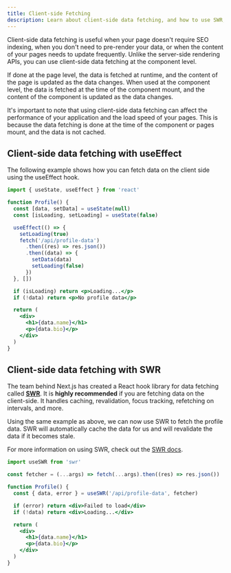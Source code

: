 ```yaml
---
title: Client-side Fetching
description: Learn about client-side data fetching, and how to use SWR, a data fetching React hook library that handles caching, revalidation, focus tracking, refetching on interval and more.
---
```


Client-side data fetching is useful when your page doesn't require SEO indexing, when you don't need to pre-render your data, or when the content of your pages needs to update frequently. Unlike the server-side rendering APIs, you can use client-side data fetching at the component level.

If done at the page level, the data is fetched at runtime, and the content of the page is updated as the data changes. When used at the component level, the data is fetched at the time of the component mount, and the content of the component is updated as the data changes.

It's important to note that using client-side data fetching can affect the performance of your application and the load speed of your pages. This is because the data fetching is done at the time of the component or pages mount, and the data is not cached.

## Client-side data fetching with useEffect

The following example shows how you can fetch data on the client side using the useEffect hook.

```jsx
import { useState, useEffect } from 'react'

function Profile() {
  const [data, setData] = useState(null)
  const [isLoading, setLoading] = useState(false)

  useEffect(() => {
    setLoading(true)
    fetch('/api/profile-data')
      .then((res) => res.json())
      .then((data) => {
        setData(data)
        setLoading(false)
      })
  }, [])

  if (isLoading) return <p>Loading...</p>
  if (!data) return <p>No profile data</p>

  return (
    <div>
      <h1>{data.name}</h1>
      <p>{data.bio}</p>
    </div>
  )
}
```

## Client-side data fetching with SWR

The team behind Next.js has created a React hook library for data fetching called [**SWR**](https://swr.vercel.app/). It is **highly recommended** if you are fetching data on the client-side. It handles caching, revalidation, focus tracking, refetching on intervals, and more.

Using the same example as above, we can now use SWR to fetch the profile data. SWR will automatically cache the data for us and will revalidate the data if it becomes stale.

For more information on using SWR, check out the [SWR docs](https://swr.vercel.app/docs/getting-started).

```jsx
import useSWR from 'swr'

const fetcher = (...args) => fetch(...args).then((res) => res.json())

function Profile() {
  const { data, error } = useSWR('/api/profile-data', fetcher)

  if (error) return <div>Failed to load</div>
  if (!data) return <div>Loading...</div>

  return (
    <div>
      <h1>{data.name}</h1>
      <p>{data.bio}</p>
    </div>
  )
}
```
